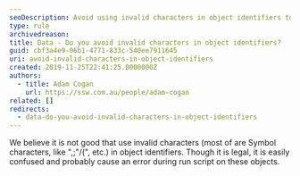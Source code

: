 ```yaml
---
seoDescription: Avoid using invalid characters in object identifiers to prevent errors and improve script run times.
type: rule
archivedreason:
title: Data - Do you avoid invalid characters in object identifiers?
guid: cbf3a4e9-06b1-4771-833c-540ee7911645
uri: avoid-invalid-characters-in-object-identifiers
created: 2019-11-25T22:41:25.0000000Z
authors:
  - title: Adam Cogan
    url: https://ssw.com.au/people/adam-cogan
related: []
redirects:
  - data-do-you-avoid-invalid-characters-in-object-identifiers
---
```


We believe it is not good that use invalid characters (most of are Symbol characters, like ",;"\/(", etc.) in object identifiers. Though it is legal, it is easily confused and probably cause an error during run script on these objects.

